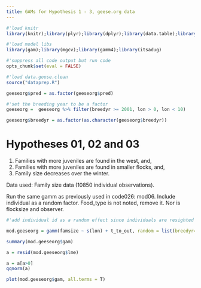 ```yaml
---
title: GAMs for Hypothesis 1 - 3, geese.org data
---
```

```r
#'load knitr
library(knitr);library(plyr);library(dplyr);library(data.table);library(purrr);library(ggplot2)

#'load model libs
library(gam);library(mgcv);library(gamm4);library(itsadug)

#'suppress all code output but run code
opts_chunk$set(eval = FALSE)
```

```r
#'load data.goose.clean
source("dataprep.R")

geeseorg$pred = as.factor(geeseorg$pred)
```

```r
#'set the breeding year to be a factor
geeseorg =  geeseorg %>% filter(breedyr >= 2001, lon > 0, lon < 10)

geeseorg$breedyr = as.factor(as.character(geeseorg$breedyr))
```

# Hypotheses 01, 02 and 03

1. Families with more juveniles are found in the west, and, 
2. Families with more juveniles are found in smaller flocks, and,
3. Family size decreases over the winter.

Data used: Family size data (10850 individual observations).

Run the same gamm as previously used in code026: mod06. Include individual as a random factor. Food_type is not noted, remove it. Nor is flocksize and observer.

```r
#'add individual id as a random effect since individuals are resighted frequently.

mod.geeseorg = gamm(famsize ~ s(lon) + t_to_out, random = list(breedyr=~1, id=~1), data = geeseorg, family = poisson, na.action = na.exclude)
```

```r
summary(mod.geeseorg$gam)

a = resid(mod.geeseorg$lme)

a = a[a>0]
qqnorm(a)

plot(mod.geeseorg$gam, all.terms = T)
```




